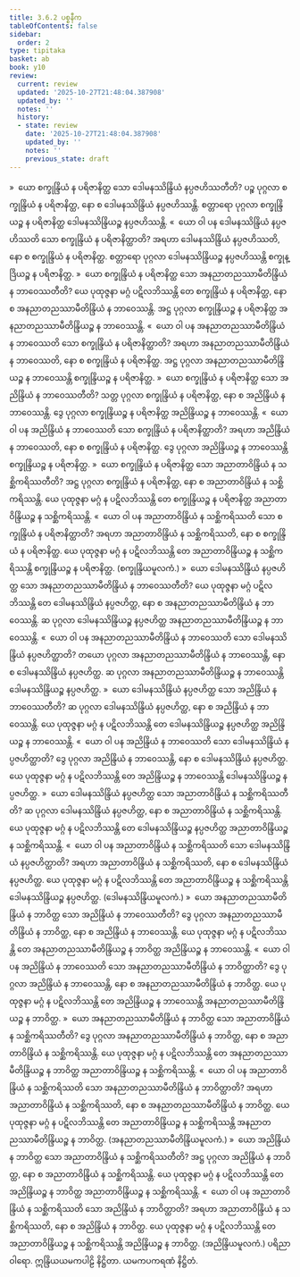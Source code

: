 ```yaml
---
title: 3.6.2 ပစ္စနီက
tableOfContents: false
sidebar:
  order: 2
type: tipitaka
basket: ab
book: y10
review:
  current: review
  updated: '2025-10-27T21:48:04.387908'
  updated_by: ''
  notes: ''
  history:
  - state: review
    date: '2025-10-27T21:48:04.387908'
    updated_by: ''
    notes: ''
    previous_state: draft
---
```



<ReviewStatus review={frontmatter.review} showDetails={true} />

<HypothesisAnnotation frontmatter={frontmatter} />

<DynamicBreadcrumb />

<Division number="479" book="y10" e="ch" v="35" p="328">

<Paragraph number="4363" book="y10">
»  ယော စက္ခုန္ဒြိယံ န ပရိဇာနိတ္ထ သော ဒေါမနဿိန္ဒြိယံ နပ္ပဇဟိဿတီတိ?
</Paragraph>

<Paragraph number="4364" book="y10">
ပဉ္စ ပုဂ္ဂလာ စက္ခုန္ဒြိယံ န ပရိဇာနိတ္ထ, နော စ ဒေါမနဿိန္ဒြိယံ နပ္ပဇဟိဿန္တိ. စတ္တာရော ပုဂ္ဂလာ စက္ခုန္ဒြိယဉ္စ န ပရိဇာနိတ္ထ ဒေါမနဿိန္ဒြိယဉ္စ နပ္ပဇဟိဿန္တိ.
</Paragraph>

<Paragraph number="4365" book="y10">
«  ယော ဝါ ပန ဒေါမနဿိန္ဒြိယံ နပ္ပဇဟိဿတိ သော စက္ခုန္ဒြိယံ န ပရိဇာနိတ္ထာတိ?
</Paragraph>

<Paragraph number="4366" book="y10">
အရဟာ ဒေါမနဿိန္ဒြိယံ နပ္ပဇဟိဿတိ, နော စ စက္ခုန္ဒြိယံ န ပရိဇာနိတ္ထ. စတ္တာရော ပုဂ္ဂလာ ဒေါမနဿိန္ဒြိယဉ္စ နပ္ပဇဟိဿန္တိ စက္ခုန္ဒြိယဉ္စ န ပရိဇာနိတ္ထ.
</Paragraph>

<Paragraph number="4367" book="y10">
»  ယော စက္ခုန္ဒြိယံ န ပရိဇာနိတ္ထ သော အနညာတညဿာမီတိန္ဒြိယံ န ဘာဝေဿတီတိ?
</Paragraph>

<Paragraph number="4368" book="y10">
ယေ ပုထုဇ္ဇနာ မဂ္ဂံ ပဋိလဘိဿန္တိ တေ စက္ခုန္ဒြိယံ န ပရိဇာနိတ္ထ, နော စ အနညာတညဿာမီတိန္ဒြိယံ န ဘာဝေဿန္တိ. အဋ္ဌ ပုဂ္ဂလာ စက္ခုန္ဒြိယဉ္စ န ပရိဇာနိတ္ထ အနညာတညဿာမီတိန္ဒြိယဉ္စ န ဘာဝေဿန္တိ.
</Paragraph>

<Paragraph number="4369" book="y10">
«  ယော ဝါ ပန အနညာတညဿာမီတိန္ဒြိယံ န ဘာဝေဿတိ သော စက္ခုန္ဒြိယံ န ပရိဇာနိတ္ထာတိ?
</Paragraph>

<Paragraph number="4370" book="y10">
အရဟာ အနညာတညဿာမီတိန္ဒြိယံ န ဘာဝေဿတိ, နော စ စက္ခုန္ဒြိယံ န ပရိဇာနိတ္ထ. အဋ္ဌ ပုဂ္ဂလာ အနညာတညဿာမီတိန္ဒြိယဉ္စ န ဘာဝေဿန္တိ စက္ခုန္ဒြိယဉ္စ န ပရိဇာနိတ္ထ.
</Paragraph>

<Paragraph number="4371" book="y10">
»  ယော စက္ခုန္ဒြိယံ န ပရိဇာနိတ္ထ သော အညိန္ဒြိယံ န ဘာဝေဿတီတိ?
</Paragraph>

<Paragraph number="4372" book="y10">
သတ္တ ပုဂ္ဂလာ စက္ခုန္ဒြိယံ န ပရိဇာနိတ္ထ, နော စ အညိန္ဒြိယံ န ဘာဝေဿန္တိ. ဒွေ ပုဂ္ဂလာ စက္ခုန္ဒြိယဉ္စ န ပရိဇာနိတ္ထ အညိန္ဒြိယဉ္စ န ဘာဝေဿန္တိ.
</Paragraph>

<Paragraph number="4373" book="y10">
«  ယော ဝါ ပန အညိန္ဒြိယံ န ဘာဝေဿတိ သော စက္ခုန္ဒြိယံ န ပရိဇာနိတ္ထာတိ?
</Paragraph>

<Paragraph number="4374" book="y10">
အရဟာ အညိန္ဒြိယံ န ဘာဝေဿတိ, နော စ စက္ခုန္ဒြိယံ န ပရိဇာနိတ္ထ. ဒွေ ပုဂ္ဂလာ အညိန္ဒြိယဉ္စ န ဘာဝေဿန္တိ စက္ခုန္ဒြိယဉ္စ န ပရိဇာနိတ္ထ.
</Paragraph>

<Paragraph number="4375" book="y10">
»  ယော စက္ခုန္ဒြိယံ န ပရိဇာနိတ္ထ သော အညာတာဝိန္ဒြိယံ န သစ္ဆိကရိဿတီတိ?
</Paragraph>

<Paragraph number="4376" book="y10">
အဋ္ဌ ပုဂ္ဂလာ စက္ခုန္ဒြိယံ န ပရိဇာနိတ္ထ, နော စ အညာတာဝိန္ဒြိယံ န သစ္ဆိကရိဿန္တိ. ယေ ပုထုဇ္ဇနာ မဂ္ဂံ န ပဋိလဘိဿန္တိ တေ စက္ခုန္ဒြိယဉ္စ န ပရိဇာနိတ္ထ အညာတာဝိန္ဒြိယဉ္စ န သစ္ဆိကရိဿန္တိ.
</Paragraph>

<Paragraph number="4377" book="y10">
«  ယော ဝါ ပန အညာတာဝိန္ဒြိယံ န သစ္ဆိကရိဿတိ သော စက္ခုန္ဒြိယံ န ပရိဇာနိတ္ထာတိ?
</Paragraph>

<Paragraph number="4378" book="y10">
အရဟာ အညာတာဝိန္ဒြိယံ န သစ္ဆိကရိဿတိ, နော စ စက္ခုန္ဒြိယံ န ပရိဇာနိတ္ထ. ယေ ပုထုဇ္ဇနာ မဂ္ဂံ န ပဋိလဘိဿန္တိ တေ အညာတာဝိန္ဒြိယဉ္စ န သစ္ဆိကရိဿန္တိ စက္ခုန္ဒြိယဉ္စ န ပရိဇာနိတ္ထ. (စက္ခုန္ဒြိယမူလကံ.)
</Paragraph>

</Division>
<Division number="480" book="y10" e="ch" v="35" p="329">

<Paragraph number="4379" book="y10">
»  ယော ဒေါမနဿိန္ဒြိယံ နပ္ပဇဟိတ္ထ သော အနညာတညဿာမီတိန္ဒြိယံ န ဘာဝေဿတီတိ?
</Paragraph>

<Paragraph number="4380" book="y10">
ယေ ပုထုဇ္ဇနာ မဂ္ဂံ ပဋိလဘိဿန္တိ တေ ဒေါမနဿိန္ဒြိယံ နပ္ပဇဟိတ္ထ, နော စ အနညာတညဿာမီတိန္ဒြိယံ န ဘာဝေဿန္တိ. ဆ ပုဂ္ဂလာ ဒေါမနဿိန္ဒြိယဉ္စ နပ္ပဇဟိတ္ထ အနညာတညဿာမီတိန္ဒြိယဉ္စ န ဘာဝေဿန္တိ.
</Paragraph>

<Paragraph number="4381" book="y10">
«  ယော ဝါ ပန အနညာတညဿာမီတိန္ဒြိယံ န ဘာဝေဿတိ သော ဒေါမနဿိန္ဒြိယံ နပ္ပဇဟိတ္ထာတိ?
</Paragraph>

<Paragraph number="4382" book="y10">
တယော ပုဂ္ဂလာ အနညာတညဿာမီတိန္ဒြိယံ န ဘာဝေဿန္တိ, နော စ ဒေါမနဿိန္ဒြိယံ နပ္ပဇဟိတ္ထ. ဆ ပုဂ္ဂလာ အနညာတညဿာမီတိန္ဒြိယဉ္စ န ဘာဝေဿန္တိ ဒေါမနဿိန္ဒြိယဉ္စ နပ္ပဇဟိတ္ထ.
</Paragraph>

<Paragraph number="4383" book="y10">
»  ယော ဒေါမနဿိန္ဒြိယံ နပ္ပဇဟိတ္ထ သော အညိန္ဒြိယံ န ဘာဝေဿတီတိ?
</Paragraph>

<Paragraph number="4384" book="y10">
ဆ ပုဂ္ဂလာ ဒေါမနဿိန္ဒြိယံ နပ္ပဇဟိတ္ထ, နော စ အညိန္ဒြိယံ န ဘာဝေဿန္တိ. ယေ ပုထုဇ္ဇနာ မဂ္ဂံ န ပဋိလဘိဿန္တိ တေ ဒေါမနဿိန္ဒြိယဉ္စ နပ္ပဇဟိတ္ထ အညိန္ဒြိယဉ္စ န ဘာဝေဿန္တိ.
</Paragraph>

<Paragraph number="4385" book="y10">
«  ယော ဝါ ပန အညိန္ဒြိယံ န ဘာဝေဿတိ သော ဒေါမနဿိန္ဒြိယံ နပ္ပဇဟိတ္ထာတိ?
</Paragraph>

<Paragraph number="4386" book="y10">
ဒွေ ပုဂ္ဂလာ အညိန္ဒြိယံ န ဘာဝေဿန္တိ, နော စ ဒေါမနဿိန္ဒြိယံ နပ္ပဇဟိတ္ထ. ယေ ပုထုဇ္ဇနာ မဂ္ဂံ န ပဋိလဘိဿန္တိ တေ အညိန္ဒြိယဉ္စ န ဘာဝေဿန္တိ ဒေါမနဿိန္ဒြိယဉ္စ နပ္ပဇဟိတ္ထ.
</Paragraph>

<Paragraph number="4387" book="y10">
»  ယော ဒေါမနဿိန္ဒြိယံ နပ္ပဇဟိတ္ထ သော အညာတာဝိန္ဒြိယံ န သစ္ဆိကရိဿတီတိ?
</Paragraph>

<Paragraph number="4388" book="y10">
ဆ ပုဂ္ဂလာ ဒေါမနဿိန္ဒြိယံ နပ္ပဇဟိတ္ထ, နော စ အညာတာဝိန္ဒြိယံ န သစ္ဆိကရိဿန္တိ. ယေ ပုထုဇ္ဇနာ မဂ္ဂံ န ပဋိလဘိဿန္တိ တေ ဒေါမနဿိန္ဒြိယဉ္စ နပ္ပဇဟိတ္ထ အညာတာဝိန္ဒြိယဉ္စ န သစ္ဆိကရိဿန္တိ.
</Paragraph>

<Paragraph number="4389" book="y10">
«  ယော ဝါ ပန အညာတာဝိန္ဒြိယံ န သစ္ဆိကရိဿတိ သော ဒေါမနဿိန္ဒြိယံ နပ္ပဇဟိတ္ထာတိ?
</Paragraph>

<Paragraph number="4390" book="y10">
အရဟာ အညာတာဝိန္ဒြိယံ န သစ္ဆိကရိဿတိ, နော စ ဒေါမနဿိန္ဒြိယံ နပ္ပဇဟိတ္ထ. ယေ ပုထုဇ္ဇနာ မဂ္ဂံ န ပဋိလဘိဿန္တိ တေ အညာတာဝိန္ဒြိယဉ္စ န သစ္ဆိကရိဿန္တိ ဒေါမနဿိန္ဒြိယဉ္စ နပ္ပဇဟိတ္ထ. (ဒေါမနဿိန္ဒြိယမူလကံ.)
</Paragraph>

</Division>
<Division number="481" book="y10" e="ch" v="35" p="329">

<Paragraph number="4391" book="y10">
»  ယော အနညာတညဿာမီတိန္ဒြိယံ န ဘာဝိတ္ထ သော အညိန္ဒြိယံ န ဘာဝေဿတီတိ?
</Paragraph>

<Paragraph number="4392" book="y10">
ဒွေ ပုဂ္ဂလာ အနညာတညဿာမီတိန္ဒြိယံ န ဘာဝိတ္ထ, နော စ အညိန္ဒြိယံ န ဘာဝေဿန္တိ. ယေ ပုထုဇ္ဇနာ မဂ္ဂံ န ပဋိလဘိဿန္တိ တေ အနညာတညဿာမီတိန္ဒြိယဉ္စ န ဘာဝိတ္ထ အညိန္ဒြိယဉ္စ န ဘာဝေဿန္တိ.
</Paragraph>

<Paragraph number="4393" book="y10">
«  ယော ဝါ ပန အညိန္ဒြိယံ န ဘာဝေဿတိ သော အနညာတညဿာမီတိန္ဒြိယံ န ဘာဝိတ္ထာတိ?
</Paragraph>

<Paragraph number="4394" book="y10">
ဒွေ ပုဂ္ဂလာ အညိန္ဒြိယံ န ဘာဝေဿန္တိ, နော စ အနညာတညဿာမီတိန္ဒြိယံ န ဘာဝိတ္ထ. ယေ ပုထုဇ္ဇနာ မဂ္ဂံ န ပဋိလဘိဿန္တိ တေ အညိန္ဒြိယဉ္စ န ဘာဝေဿန္တိ အနညာတညဿာမီတိန္ဒြိယဉ္စ န ဘာဝိတ္ထ.
</Paragraph>

<Paragraph number="4395" book="y10">
»  ယော အနညာတညဿာမီတိန္ဒြိယံ န ဘာဝိတ္ထ သော အညာတာဝိန္ဒြိယံ န သစ္ဆိကရိဿတီတိ?
</Paragraph>

<Paragraph number="4396" book="y10">
ဒွေ ပုဂ္ဂလာ အနညာတညဿာမီတိန္ဒြိယံ န ဘာဝိတ္ထ, နော စ အညာတာဝိန္ဒြိယံ န သစ္ဆိကရိဿန္တိ. ယေ ပုထုဇ္ဇနာ မဂ္ဂံ န ပဋိလဘိဿန္တိ တေ အနညာတညဿာမီတိန္ဒြိယဉ္စ န ဘာဝိတ္ထ အညာတာဝိန္ဒြိယဉ္စ န သစ္ဆိကရိဿန္တိ.
</Paragraph>

<Paragraph number="4397" book="y10">
«  ယော ဝါ ပန အညာတာဝိန္ဒြိယံ န သစ္ဆိကရိဿတိ သော အနညာတညဿာမီတိန္ဒြိယံ န ဘာဝိတ္ထာတိ?
</Paragraph>

<Paragraph number="4398" book="y10">
အရဟာ အညာတာဝိန္ဒြိယံ န သစ္ဆိကရိဿတိ, နော စ အနညာတညဿာမီတိန္ဒြိယံ န ဘာဝိတ္ထ. ယေ ပုထုဇ္ဇနာ မဂ္ဂံ န ပဋိလဘိဿန္တိ တေ အညာတာဝိန္ဒြိယဉ္စ န သစ္ဆိကရိဿန္တိ အနညာတညဿာမီတိန္ဒြိယဉ္စ န ဘာဝိတ္ထ. (အနညာတညဿာမီတိန္ဒြိယမူလကံ.)
</Paragraph>

</Division>
<Division number="482" book="y10" e="ch" v="35" p="330">

<Paragraph number="4399" book="y10">
»  ယော အညိန္ဒြိယံ န ဘာဝိတ္ထ သော အညာတာဝိန္ဒြိယံ န သစ္ဆိကရိဿတီတိ?
</Paragraph>

<Paragraph number="4400" book="y10">
အဋ္ဌ ပုဂ္ဂလာ အညိန္ဒြိယံ န ဘာဝိတ္ထ, နော စ အညာတာဝိန္ဒြိယံ န သစ္ဆိကရိဿန္တိ. ယေ ပုထုဇ္ဇနာ မဂ္ဂံ န ပဋိလဘိဿန္တိ တေ အညိန္ဒြိယဉ္စ န ဘာဝိတ္ထ အညာတာဝိန္ဒြိယဉ္စ န သစ္ဆိကရိဿန္တိ.
</Paragraph>

<Paragraph number="4401" book="y10">
«  ယော ဝါ ပန အညာတာဝိန္ဒြိယံ န သစ္ဆိကရိဿတိ သော အညိန္ဒြိယံ န ဘာဝိတ္ထာတိ?
</Paragraph>

<Paragraph number="4402" book="y10">
အရဟာ အညာတာဝိန္ဒြိယံ န သစ္ဆိကရိဿတိ, နော စ အညိန္ဒြိယံ န ဘာဝိတ္ထ. ယေ ပုထုဇ္ဇနာ မဂ္ဂံ န ပဋိလဘိဿန္တိ တေ အညာတာဝိန္ဒြိယဉ္စ န သစ္ဆိကရိဿန္တိ အညိန္ဒြိယဉ္စ န ဘာဝိတ္ထ. (အညိန္ဒြိယမူလကံ.)

</Paragraph>
</Division>

<Paragraph number="4403" type="center" book="y10">
ပရိညာဝါရော.



</Paragraph>

<Paragraph number="4404" type="center" book="y10">
ဣန္ဒြိယယမကပါဠိ နိဋ္ဌိတာ.



</Paragraph>

<Paragraph number="4405" type="center" book="y10">
ယမကပကရဏံ နိဋ္ဌိတံ.
</Paragraph>